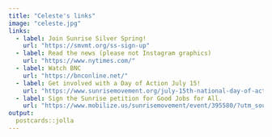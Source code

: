 ```yaml
---
title: "Celeste's links"
image: "celeste.jpg"
links:
  - label: Join Sunrise Silver Spring!
    url: "https://smvmt.org/ss-sign-up"
  - label: Read the news (please not Instagram graphics)
    url: "https://www.nytimes.com/"
  - label: Watch BNC
    url: "https://bnconline.net/"
  - label: Get involved with a Day of Action July 15!
    url: "https://www.sunrisemovement.org/july-15th-national-day-of-action/?ms=twitter"
  - label: Sign the Sunrise petition for Good Jobs for All.
    url: "https://www.mobilize.us/sunrisemovement/event/395580/?utm_source=event-map&utm_content=list"
output:
  postcards::jolla
---
```

 
